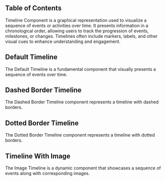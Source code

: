 

## Table of Contents

Timeline Component is a graphical representation used to visualize a sequence of events or activities over time. It presents information in a chronological order, allowing users to track the progression of events, milestones, or changes. Timelines often include markers, labels, and other visual cues to enhance understanding and engagement.

## Default Timeline

The Default Timeline is a fundamental component that visually presents a sequence of events over time.

<CodeHighlightPreview code={DefaultTimelineCode}>
  <DefaultTimeline />
</CodeHighlightPreview>

## Dashed Border Timeline

The Dashed Border Timeline component represents a timeline with dashed borders.

<CodeHighlightPreview code={DashedBorderTimelineCode}>
  <DashedBorderTimeline />
</CodeHighlightPreview>

## Dotted Border Timeline

The Dotted Border Timeline component represents a timeline with dotted borders.

<CodeHighlightPreview code={DottedBorderTimelineCode}>
  <DottedBorderTimeline />
</CodeHighlightPreview>

## Timeline With Image

The Image Timeline is a dynamic component that showcases a sequence of events along with corresponding images.

<CodeHighlightPreview code={TimelineWithImageCode}>
  <TimelineWithImage />
</CodeHighlightPreview>
